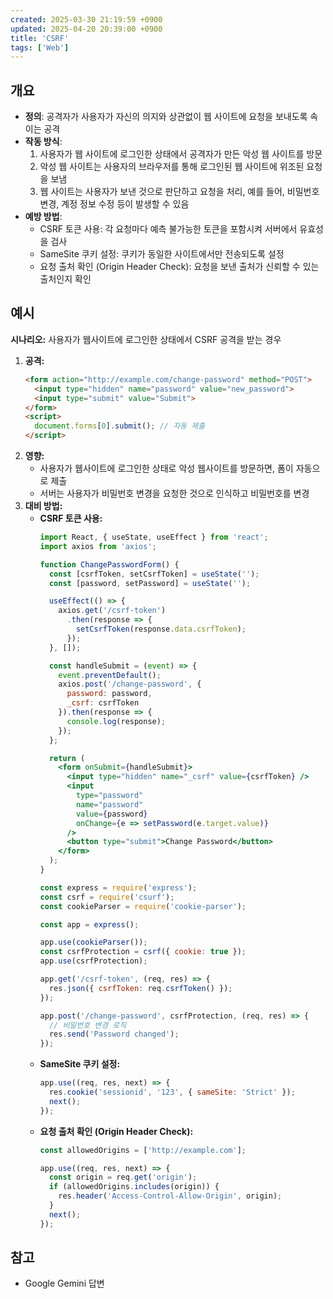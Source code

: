 ```yaml
---
created: 2025-03-30 21:19:59 +0900
updated: 2025-04-20 20:39:00 +0900
title: 'CSRF'
tags: ['Web']
---
```


## 개요

-   **정의**: 공격자가 사용자가 자신의 의지와 상관없이 웹 사이트에 요청을 보내도록 속이는 공격
-   **작동 방식**:
	1.  사용자가 웹 사이트에 로그인한 상태에서 공격자가 만든 악성 웹 사이트를 방문
	2.  악성 웹 사이트는 사용자의 브라우저를 통해 로그인된 웹 사이트에 위조된 요청을 보냄
	3.  웹 사이트는 사용자가 보낸 것으로 판단하고 요청을 처리, 예를 들어, 비밀번호 변경, 계정 정보 수정 등이 발생할 수 있음
-   **예방 방법**:
	-   CSRF 토큰 사용: 각 요청마다 예측 불가능한 토큰을 포함시켜 서버에서 유효성을 검사
	-   SameSite 쿠키 설정: 쿠키가 동일한 사이트에서만 전송되도록 설정
	-   요청 출처 확인 (Origin Header Check): 요청을 보낸 출처가 신뢰할 수 있는 출처인지 확인

## 예시

**시나리오:** 사용자가 웹사이트에 로그인한 상태에서 CSRF 공격을 받는 경우

1.  **공격:**
    ```html title="공격자는 다음과 같은 HTML 코드를 포함한 악성 웹사이트를 만들 수 있음"
    <form action="http://example.com/change-password" method="POST">
      <input type="hidden" name="password" value="new_password">
      <input type="submit" value="Submit">
    </form>
    <script>
      document.forms[0].submit(); // 자동 제출
    </script>
    ```
2.  **영향:**
    *   사용자가 웹사이트에 로그인한 상태로 악성 웹사이트를 방문하면, 폼이 자동으로 제출
    *   서버는 사용자가 비밀번호 변경을 요청한 것으로 인식하고 비밀번호를 변경
3.  **대비 방법:**
    *   **CSRF 토큰 사용:**
        ```jsx caption="각 요청에 예측 불가능한 토큰을 포함시켜 서버에서 유효성을 검사"
        import React, { useState, useEffect } from 'react';
        import axios from 'axios';

        function ChangePasswordForm() {
          const [csrfToken, setCsrfToken] = useState('');
          const [password, setPassword] = useState('');

          useEffect(() => {
            axios.get('/csrf-token')
              .then(response => {
                setCsrfToken(response.data.csrfToken);
              });
          }, []);

          const handleSubmit = (event) => {
            event.preventDefault();
            axios.post('/change-password', {
              password: password,
              _csrf: csrfToken
            }).then(response => {
              console.log(response);
            });
          };

          return (
            <form onSubmit={handleSubmit}>
              <input type="hidden" name="_csrf" value={csrfToken} />
              <input
                type="password"
                name="password"
                value={password}
                onChange={e => setPassword(e.target.value)}
              />
              <button type="submit">Change Password</button>
            </form>
          );
        }
        ```
        ```javascript title="express server"
        const express = require('express');
        const csrf = require('csurf');
        const cookieParser = require('cookie-parser');

        const app = express();

        app.use(cookieParser());
        const csrfProtection = csrf({ cookie: true });
        app.use(csrfProtection);

        app.get('/csrf-token', (req, res) => {
          res.json({ csrfToken: req.csrfToken() });
        });

        app.post('/change-password', csrfProtection, (req, res) => {
          // 비밀번호 변경 로직
          res.send('Password changed');
        });
        ```
    *   **SameSite 쿠키 설정:**
        ```javascript caption="쿠키를 설정할 때 SameSite 속성을 사용하여 쿠키가 동일한 사이트에서만 전송되도록 함"
        app.use((req, res, next) => {
          res.cookie('sessionid', '123', { sameSite: 'Strict' });
          next();
        });
        ```
    *   **요청 출처 확인 (Origin Header Check):**
        ```javascript caption="서버에서 요청의 Origin 또는 Referer 헤더를 확인하여 요청이 신뢰할 수 있는 출처에서 왔는지 확인"
        const allowedOrigins = ['http://example.com'];

        app.use((req, res, next) => {
          const origin = req.get('origin');
          if (allowedOrigins.includes(origin)) {
            res.header('Access-Control-Allow-Origin', origin);
          }
          next();
        });
        ```

## 참고

- Google Gemini 답변

